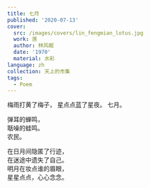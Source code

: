 ---
title: 七月
published: '2020-07-13'
cover:
  src: /images/covers/lin_fengmian_lotus.jpg
  work: 莲
  author: 林风眠
  date: '1970'
  material: 水彩
language: zh
collection: 天上的市集
tags:
  - Poem
---

<section className="flex-center">
<section>
梅雨打黄了梅子，  
星点点蓝了星夜。  
七月。

弹耳的蝉鸣，  
聒噪的蛙鸣。  
农民。

在日月间隐匿了行迹，  
在迷途中遗失了自己。  
明月在妆点谁的眉眼，  
星星点点，心心念念。

</section>
</section>
